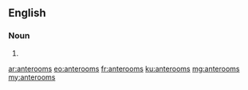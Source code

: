 ==English==

===Noun===
{{head|en}}

# {{plural of|anteroom}}

[[ar:anterooms]]
[[eo:anterooms]]
[[fr:anterooms]]
[[ku:anterooms]]
[[mg:anterooms]]
[[my:anterooms]]